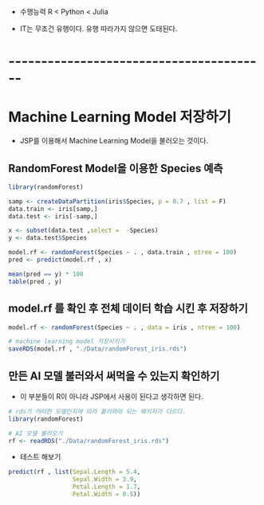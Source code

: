 -   수행능력 R \< Python \< Julia

-   IT는 무조건 유행이다. 유행 따라가지 않으면 도태된다.

# \-\-\-\-\-\-\-\-\-\-\-\-\-\-\-\-\-\-\-\-\-\-\-\-\-\-\-\-\-\-\-\-\-\-\-\-\-\-\--

# Machine Learning Model 저장하기

-   JSP를 이용해서 Machine Learning Model을 불러오는 것이다.

## RandomForest Model을 이용한 Species 예측

```r
library(randomForest)
```

```r
samp <- createDataPartition(iris$Species, p = 0.7 , list = F)
data.train <- iris[samp,]
data.test <- iris[-samp,]
```

```r
x <- subset(data.test ,select =  -Species)
y <- data.test$Species
```

```r
model.rf <- randomForest(Species ~ . , data.train , ntree = 100)
pred <- predict(model.rf , x)
```

```r
mean(pred == y) * 100
table(pred , y)
```

## model.rf 를 확인 후 전체 데이터 학습 시킨 후 저장하기

```r
model.rf <- randomForest(Species ~ . , data = iris , ntree = 100)
```

```r
# machine learning model 저장시키기
saveRDS(model.rf , "./Data/randomForest_iris.rds")
```

## 만든 AI 모델 불러와서 써먹을 수 있는지 확인하기

-   이 부분들이 R이 아니라 JSP에서 사용이 된다고 생각하면 된다.

```r
# rds가 어떠한 모델인지에 따라 불러와야 되는 패키지가 다르다.
library(randomForest)

# AI 모델 불러오기
rf <- readRDS("./Data/randomForest_iris.rds")
```

-   테스트 해보기

```r
predict(rf , list(Sepal.Length = 5.4,
                  Sepal.Width = 3.9,
                  Petal.Length = 1.7,
                  Petal.Width = 0.5))
```
